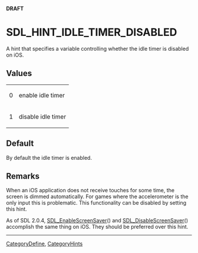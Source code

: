 <span color="red">'''DRAFT'''</span>

= SDL_HINT_IDLE_TIMER_DISABLED =
A hint that specifies a variable controlling whether the idle timer is disabled on iOS.


== Values ==
{|
|0
|enable idle timer
|-
|1
|disable idle timer
|}

== Default ==
By default the idle timer is enabled.

== Remarks ==
When an iOS application does not receive touches for some time, the screen is dimmed automatically. For games where the accelerometer is the only input this is problematic. This functionality can be disabled by setting this hint.

As of SDL 2.0.4, [[SDL_EnableScreenSaver]]() and [[SDL_DisableScreenSaver]]() accomplish the same thing on iOS. They should be preferred over this hint.

----
[[CategoryDefine]], [[CategoryHints]]
